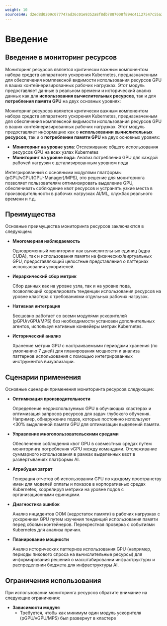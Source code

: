 ```yaml
---
weight: 10
sourceSHA: d2ed8d0209c077747ad36c01e9352a8f8db7887008f894c41127547c55a39f60
---
```


# Введение

## Введение в мониторинг ресурсов

Мониторинг ресурсов является критически важным компонентом набора средств аппаратного ускорения Kubernetes, предназначенным для обеспечения комплексной видимости использования ресурсов GPU в ваших контейнеризированных рабочих нагрузках. Этот модуль предоставляет данные в реальном времени и исторический анализ данных как для **использования вычислительных ресурсов**, так и для **потребления памяти GPU** на двух основных уровнях:

Мониторинг ресурсов является критически важным компонентом набора средств аппаратного ускорения Kubernetes, предназначенным для обеспечения комплексной видимости использования ресурсов GPU в ваших контейнеризированных рабочих нагрузках. Этот модуль предоставляет информацию как о **использовании вычислительных ресурсов**, так и о **потреблении памяти GPU** на двух основных уровнях:

- **Мониторинг на уровне узла**: Отслеживание общего использования ресурсов GPU на всех узлах Kubernetes
- **Мониторинг на уровне пода**: Анализ потребления GPU для каждой рабочей нагрузки с детализированным уровнем пода

Интегрированный с основными модулями платформы (pGPU/vGPU(GPU-Manager)/MPS), это решение для мониторинга позволяет пользователям оптимизировать выделение GPU, обеспечивать соблюдение квот ресурсов и устранять узкие места в производительности в рабочих нагрузках AI/ML, службах реального времени и т.д.

## Преимущества

Основные преимущества мониторинга ресурсов заключаются в следующем:

- **Многомерная наблюдаемость**

  Одновременный мониторинг как вычислительных единиц (ядра CUDA), так и использования памяти на физических/виртуальных GPU, предоставляющий целостные представления о паттернах использования ускорителей.

- **Иерархический сбор метрик**

  Сбор данных как на уровне узла, так и на уровне пода, позволяющий коррелировать тенденции использования ресурсов на уровне кластера с требованиями отдельных рабочих нагрузок.

- **Нативная интеграция**

  Бесшовно работает со всеми модулями ускорителей (pGPU/vGPU/MPS) без необходимости установки дополнительных агентов, используя нативные конвейеры метрик Kubernetes.

- **Исторический анализ**

  Хранение метрик GPU с настраиваемыми периодами хранения (по умолчанию 7 дней) для планирования мощности и анализа паттернов использования с помощью интегрированных инструментов визуализации.

## Сценарии применения

Основные сценарии применения мониторинга ресурсов следующие:

- **Оптимизация производительности**

  Определение недоиспользуемых GPU в обучающих кластерах и оптимизация запросов ресурсов для задач глубокого обучения. Например, обнаружение подов, которые постоянно используют \<30% выделенной памяти GPU для оптимизации выделений памяти.

- **Управление многопользовательскими средами**

  Обеспечение соблюдения квот GPU в совместных средах путем мониторинга потребления vGPU между командами. Отслеживание суммарного использования в рамках выделенных квот в развертываниях платформы AI.

- **Атрибуция затрат**

  Генерация отчетов об использовании GPU по каждому пространству имен для моделей оплаты и показов в корпоративных средах Kubernetes, коррелируя метрики на уровне подов с организационными единицами.

- **Диагностика ошибок**

  Анализ инцидентов OOM (недостаток памяти) в рабочих нагрузках с ускорением GPU путем изучения тенденций использования памяти перед сбоями контейнеров. Перекрестная проверка с событиями Kubernetes для анализа причин.

- **Планирование мощности**

  Анализ исторических паттернов использования GPU (например, периоды пикового спроса на вычислительные ресурсы) для информирования решений о масштабировании инфраструктуры и распределении бюджета для инфраструктуры AI.

## Ограничения использования

При использовании мониторинга ресурсов обратите внимание на следующие ограничения:

- **Зависимости модуля**
  - Требуется, чтобы как минимум один модуль ускорителя (pGPU/vGPU/MPS) был развернут в кластере
